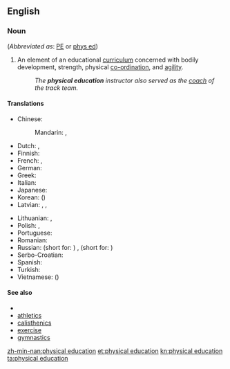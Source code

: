 ==English==

===Noun===
{{en-noun|head=[[physical]] [[education]]|-}} (''Abbreviated as'': [[PE]] or [[phys ed]])

# An element of an educational [[curriculum]] concerned with bodily development, strength, physical [[co-ordination]], and [[agility]].
#: ''The '''physical education''' instructor also served as the [[coach]] of the track team.''

====Translations====
{{trans-top|curriculum component}}
* Chinese:
*: Mandarin: {{t|cmn|體育|sc=Hani}}, {{t|cmn|体育|tr=tǐyù|sc=Hani}}
* Dutch: {{t-|nl|lichamelijke opvoeding|f}}, {{t-|nl|gymles|f}}
* Finnish: {{t+|fi|liikunta}}
* French: {{t-|fr|éducation physique|f}}, {{t+|fr|gymnastique|f}}
* German: {{t-|de|Sportunterricht|m}}
* Greek: {{t-SOP|el|[[φυσικός|φυσική]] [[αγωγή]]|f|tr=fysikí agogí}}
* Italian: {{t-|it|educazione fisica}}
* Japanese: {{t+|ja|体育|tr=たいいく, taiiku|sc=Jpan}}
* Korean: {{t+|ko|체육|tr=cheyuk|sc=Hang}} ({{t+|ko|體育|sc=Kore}})
* Latvian: {{t-|lv|fiziskā audzināšana|f}}, {{t-|lv|fiziskā kultūra|f}}, {{t-|lv|fizkultūra|f}}
{{trans-mid}}
* Lithuanian: {{t-|lt|kūno kultūra|f}}, {{qualifier|more common in casual conversations}} {{t-|lt|fizinis|m}}
* Polish: {{t-|pl|wychowanie fizyczne|n}}, {{t-|pl|w-f|m}}
* Portuguese: {{t|pt|educação física|f}}
* Romanian: {{t-|ro|educație fizică|f}}
* Russian: {{t+|ru|физвоспитание|n|tr=fizvospitánije|sc=Cyrl}} (short for: {{t-|ru|физическое воспитание|n|tr=fizíčeskoje vospitánije|sc=Cyrl}}) {{qualifier|generic}}, {{t+|ru|физкультура|f|tr=fizkul'túra|sc=Cyrl}} (short for:  {{t+|ru|физическая культура|f|tr=fizíčeskaja kul'túra|sc=Cyrl}}) {{qualifier|subject at school}}
* Serbo-Croatian: {{t-|sh|tjelesni odgoj|m|alt=tjȅlesnī òdgoj}}
* Spanish: {{t-|es|educación física}}
* Turkish: {{t+|tr|beden eğitimi}}
* Vietnamese: {{t+|vi|thể dục}} ({{t-|vi|體育}})
{{trans-bottom}}

====See also====
* {{pedialite}}
* [[athletics]]
* [[calisthenics]]
* [[exercise]]
* [[gymnastics]]

[[zh-min-nan:physical education]]
[[et:physical education]]
[[kn:physical education]]
[[ta:physical education]]